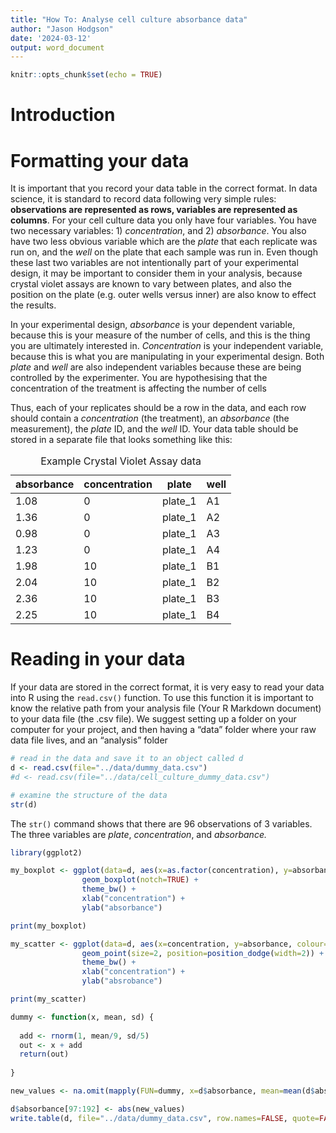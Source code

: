 ```yaml
---
title: "How To: Analyse cell culture absorbance data"
author: "Jason Hodgson"
date: '2024-03-12'
output: word_document
---
```


```r
knitr::opts_chunk$set(echo = TRUE)
```

# Introduction

# Formatting your data

It is important that you record your data table in the correct format. In data science, it is standard to record data following very simple rules: **observations are represented as rows, variables are represented as columns**. For your cell culture data you only have four variables. You have two necessary variables: 1) *concentration*, and 2) *absorbance*. You also have two less obvious variable which are the *plate* that each replicate was run on, and the *well* on the plate that each sample was run in. Even though these last two variables are not intentionally part of your experimental design, it may be important to consider them in your analysis, because crystal violet assays are known to vary between plates, and also the position on the plate (e.g. outer wells versus inner) are also know to effect the results.

In your experimental design, *absorbance* is your dependent variable, because this is your measure of the number of cells, and this is the thing you are ultimately interested in. *Concentration* is your independent variable, because this is what you are manipulating in your experimental design. Both *plate* and *well* are also independent variables because these are being controlled by the experimenter. You are hypothesising that the concentration of the treatment is affecting the number of cells

Thus, each of your replicates should be a row in the data, and each row should contain a *concentration* (the treatment), an *absorbance* (the measurement), the *plate* ID, and the *well* ID. Your data table should be stored in a separate file that looks something like this:

| absorbance | concentration | plate   | well |
|------------|---------------|---------|------|
| 1.08       | 0             | plate_1 | A1   |
| 1.36       | 0             | plate_1 | A2   |
| 0.98       | 0             | plate_1 | A3   |
| 1.23       | 0             | plate_1 | A4   |
| 1.98       | 10            | plate_1 | B1   |
| 2.04       | 10            | plate_1 | B2   |
| 2.36       | 10            | plate_1 | B3   |
| 2.25       | 10            | plate_1 | B4   |

: Example Crystal Violet Assay data

# Reading in your data

If your data are stored in the correct format, it is very easy to read your data into R using the `read.csv()` function. To use this function it is important to know the relative path from your analysis file (Your R Markdown document) to your data file (the .csv file). We suggest setting up a folder on your computer for your project, and then having a "data" folder where your raw data file lives, and an "analysis" folder

```r
# read in the data and save it to an object called d
d <- read.csv(file="../data/dummy_data.csv")
#d <- read.csv(file="../data/cell_culture_dummy_data.csv")

# examine the structure of the data
str(d)
```

The `str()` command shows that there are 96 observations of 3 variables. The three variables are *plate*, *concentration*, and *absorbance.*

```r
library(ggplot2)

my_boxplot <- ggplot(data=d, aes(x=as.factor(concentration), y=absorbance)) +
                geom_boxplot(notch=TRUE) +
                theme_bw() +
                xlab("concentration") +
                ylab("absorbance")

print(my_boxplot)
```

```r
my_scatter <- ggplot(data=d, aes(x=concentration, y=absorbance, colour=plate)) +
                geom_point(size=2, position=position_dodge(width=2)) +
                theme_bw() +
                xlab("concentration") +
                ylab("absrobance")

print(my_scatter)
```

```r
dummy <- function(x, mean, sd) {
  
  add <- rnorm(1, mean/9, sd/5)
  out <- x + add
  return(out)
  
}

new_values <- na.omit(mapply(FUN=dummy, x=d$absorbance, mean=mean(d$absorbance, na.rm=TRUE), sd=sd(d$absorbance, na.rm=TRUE)))

d$absorbance[97:192] <- abs(new_values)
write.table(d, file="../data/dummy_data.csv", row.names=FALSE, quote=FALSE, sep=",")
```
